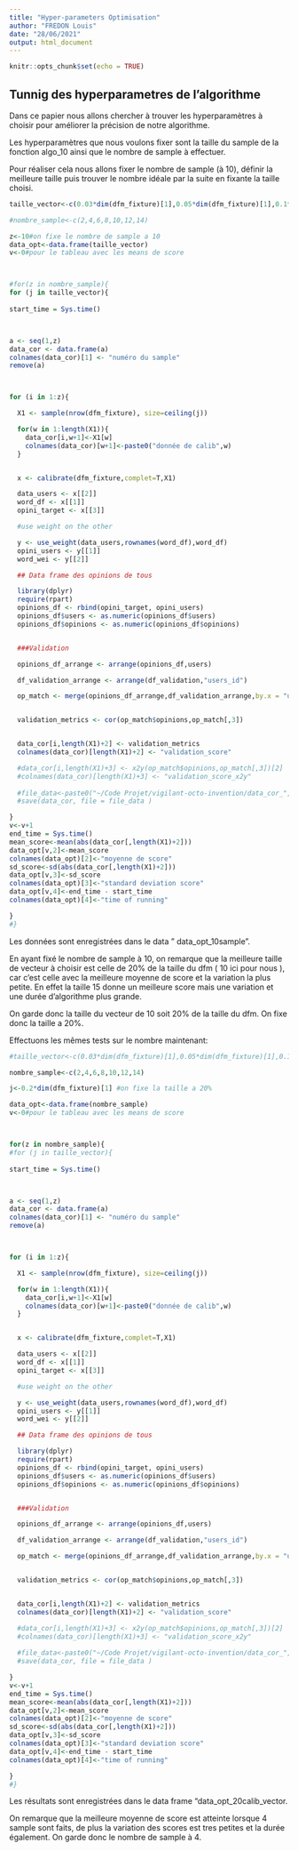 ```yaml
---
title: "Hyper-parameters Optimisation"
author: "FREDON Louis"
date: "28/06/2021"
output: html_document
---
```


```r
knitr::opts_chunk$set(echo = TRUE)
```

## Tunnig des hyperparametres de l'algorithme


Dans ce papier nous allons chercher à trouver les hyperparamètres à choisir pour améliorer la précision de notre algorithme.

Les hyperparamètres que nous voulons fixer sont la taille du sample de la fonction algo_10 ainsi que le nombre de sample à effectuer.

Pour réaliser cela nous allons fixer le nombre de sample (à 10), définir la meilleure taille puis trouver le nombre idéale par la suite en fixante la taille choisi.


```r

taille_vector<-c(0.03*dim(dfm_fixture)[1],0.05*dim(dfm_fixture)[1],0.1*dim(dfm_fixture)[1],0.2*dim(dfm_fixture)[1],15,20)

#nombre_sample<-c(2,4,6,8,10,12,14)

z<-10#on fixe le nombre de sample a 10
data_opt<-data.frame(taille_vector)
v<-0#pour le tableau avec les means de score



#for(z in nombre_sample){
for (j in taille_vector){
  
start_time = Sys.time()



a <- seq(1,z)
data_cor <- data.frame(a)
colnames(data_cor)[1] <- "numéro du sample"
remove(a)



for (i in 1:z){

  X1 <- sample(nrow(dfm_fixture), size=ceiling(j))

  for(w in 1:length(X1)){
    data_cor[i,w+1]<-X1[w]
    colnames(data_cor)[w+1]<-paste0("donnée de calib",w)
  }


  x <- calibrate(dfm_fixture,complet=T,X1)

  data_users <- x[[2]]
  word_df <- x[[1]]
  opini_target <- x[[3]]

  #use weight on the other

  y <- use_weight(data_users,rownames(word_df),word_df)
  opini_users <- y[[1]]
  word_wei <- y[[2]]

  ## Data frame des opinions de tous

  library(dplyr)
  require(rpart)
  opinions_df <- rbind(opini_target, opini_users)
  opinions_df$users <- as.numeric(opinions_df$users)
  opinions_df$opinions <- as.numeric(opinions_df$opinions)


  ###Validation

  opinions_df_arrange <- arrange(opinions_df,users)

  df_validation_arrange <- arrange(df_validation,"users_id")

  op_match <- merge(opinions_df_arrange,df_validation_arrange,by.x = "users",by.y = "users_id")


  validation_metrics <- cor(op_match$opinions,op_match[,3])


  data_cor[i,length(X1)+2] <- validation_metrics
  colnames(data_cor)[length(X1)+2] <- "validation_score"

  #data_cor[i,length(X1)+3] <- x2y(op_match$opinions,op_match[,3])[2]
  #colnames(data_cor)[length(X1)+3] <- "validation_score_x2y"
  
  #file_data<-paste0("~/Code Projet/vigilant-octo-invention/data_cor_",z,"sample_de_",j,".RData")
  #save(data_cor, file = file_data )

}
v<-v+1
end_time = Sys.time()
mean_score<-mean(abs(data_cor[,length(X1)+2]))
data_opt[v,2]<-mean_score
colnames(data_opt)[2]<-"moyenne de score"
sd_score<-sd(abs(data_cor[,length(X1)+2]))
data_opt[v,3]<-sd_score
colnames(data_opt)[3]<-"standard deviation score"
data_opt[v,4]<-end_time - start_time
colnames(data_opt)[4]<-"time of running"

}
#}

```


Les données sont enregistrées dans le data " data_opt_10sample".

En ayant fixé le nombre de sample à 10, on remarque que la meilleure taille de vecteur à choisir est celle de 20% de la taille du dfm ( 10 ici pour nous ), car c'est celle avec la meilleure moyenne de score et la variation la plus petite. En effet la taille 15 donne un meilleure score mais une variation et une durée d'algorithme plus grande. 

On garde donc la taille du vecteur de 10 soit 20% de la taille du dfm. 
On fixe donc la taille a 20%.

Effectuons les mêmes tests sur le nombre maintenant:



```r

#taille_vector<-c(0.03*dim(dfm_fixture)[1],0.05*dim(dfm_fixture)[1],0.1*dim(dfm_fixture)[1],0.2*dim(dfm_fixture)[1],15,20)

nombre_sample<-c(2,4,6,8,10,12,14)

j<-0.2*dim(dfm_fixture)[1] #on fixe la taille a 20%

data_opt<-data.frame(nombre_sample)
v<-0#pour le tableau avec les means de score



for(z in nombre_sample){
#for (j in taille_vector){
  
start_time = Sys.time()



a <- seq(1,z)
data_cor <- data.frame(a)
colnames(data_cor)[1] <- "numéro du sample"
remove(a)



for (i in 1:z){

  X1 <- sample(nrow(dfm_fixture), size=ceiling(j))

  for(w in 1:length(X1)){
    data_cor[i,w+1]<-X1[w]
    colnames(data_cor)[w+1]<-paste0("donnée de calib",w)
  }


  x <- calibrate(dfm_fixture,complet=T,X1)

  data_users <- x[[2]]
  word_df <- x[[1]]
  opini_target <- x[[3]]

  #use weight on the other

  y <- use_weight(data_users,rownames(word_df),word_df)
  opini_users <- y[[1]]
  word_wei <- y[[2]]

  ## Data frame des opinions de tous

  library(dplyr)
  require(rpart)
  opinions_df <- rbind(opini_target, opini_users)
  opinions_df$users <- as.numeric(opinions_df$users)
  opinions_df$opinions <- as.numeric(opinions_df$opinions)


  ###Validation

  opinions_df_arrange <- arrange(opinions_df,users)

  df_validation_arrange <- arrange(df_validation,"users_id")

  op_match <- merge(opinions_df_arrange,df_validation_arrange,by.x = "users",by.y = "users_id")


  validation_metrics <- cor(op_match$opinions,op_match[,3])


  data_cor[i,length(X1)+2] <- validation_metrics
  colnames(data_cor)[length(X1)+2] <- "validation_score"

  #data_cor[i,length(X1)+3] <- x2y(op_match$opinions,op_match[,3])[2]
  #colnames(data_cor)[length(X1)+3] <- "validation_score_x2y"
  
  #file_data<-paste0("~/Code Projet/vigilant-octo-invention/data_cor_",z,"sample_de_",j,".RData")
  #save(data_cor, file = file_data )

}
v<-v+1
end_time = Sys.time()
mean_score<-mean(abs(data_cor[,length(X1)+2]))
data_opt[v,2]<-mean_score
colnames(data_opt)[2]<-"moyenne de score"
sd_score<-sd(abs(data_cor[,length(X1)+2]))
data_opt[v,3]<-sd_score
colnames(data_opt)[3]<-"standard deviation score"
data_opt[v,4]<-end_time - start_time
colnames(data_opt)[4]<-"time of running"

}
#}


```



Les résultats sont enregistrées dans le data frame "data_opt_20calib_vector.

On remarque que la meilleure moyenne de score est atteinte lorsque 4 sample sont faits, de plus la variation des scores est tres petites et la durée également.
On garde donc le nombre de sample à 4.
